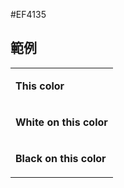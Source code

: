 <nowiki>#EF4135</nowiki><noinclude>
== 範例 ==
{|
|- style="color:{{ {{PAGENAME}} }}"
| '''This color'''
|- style="background:{{ {{PAGENAME}} }}; color:white"
| '''White on this color'''
|- style="background:{{ {{PAGENAME}} }}; color:black"
| '''Black on this color'''
|}
[[Category:亞洲政黨顏色模板|{{PAGENAME}}]]

</noinclude>